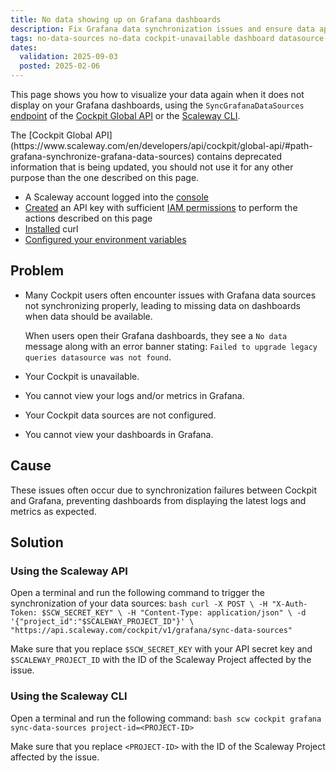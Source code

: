 ```yaml
---
title: No data showing up on Grafana dashboards
description: Fix Grafana data synchronization issues and ensure data appears on Cockpit dashboards with this troubleshooting guide.
tags: no-data-sources no-data cockpit-unavailable dashboard datasource-not-found missing-data cannot-view access-cockpit
dates:
  validation: 2025-09-03
  posted: 2025-02-06
---
```




This page shows you how to visualize your data again when it does not display on your Grafana dashboards, using the `SyncGrafanaDataSources` [endpoint](https://www.scaleway.com/en/developers/api/cockpit/global-api/#path-grafana-synchronize-grafana-data-sources) of the [Cockpit Global API](https://www.scaleway.com/en/developers/api/cockpit/global-api/#path-grafana-synchronize-grafana-data-sources) or the [Scaleway CLI](https://cli.scaleway.com/cockpit/#get-your-cockpits-grafana).

<Message type="important">
 The [Cockpit Global API](https://www.scaleway.com/en/developers/api/cockpit/global-api/#path-grafana-synchronize-grafana-data-sources) contains deprecated information that is being updated, you should not use it for any other purpose than the one described on this page.
</Message>

<Requirements />

  - A Scaleway account logged into the [console](https://account.scaleway.com/?service=elements)
  - [Created](/iam/how-to/create-api-keys/) an API key with sufficient [IAM permissions](/iam/reference-content/permission-sets/) to perform the actions described on this page
  - [Installed](https://curl.se/download.html) curl
  - [Configured your environment variables](https://github.com/scaleway/scaleway-cli/blob/master/docs/commands/config.md)


## Problem

- Many Cockpit users often encounter issues with Grafana data sources not synchronizing properly, leading to missing data on dashboards when data should be available.

  When users open their Grafana dashboards, they see a `No data` message along with an error banner stating: `Failed to upgrade legacy queries datasource was not found`.

  <Lightbox image={image} alt="Grafana dashboard showing error messages and warning signs of no data found for the user's datasources" />

- Your Cockpit is unavailable.
- You cannot view your logs and/or metrics in Grafana.
- Your Cockpit data sources are not configured.
- You cannot view your dashboards in Grafana.

## Cause

These issues often occur due to synchronization failures between Cockpit and Grafana, preventing dashboards from displaying the latest logs and metrics as expected.

## Solution

### Using the Scaleway API

Open a terminal and run the following command to trigger the synchronization of your data sources:
    ```bash
    curl -X POST \
    -H "X-Auth-Token: $SCW_SECRET_KEY" \
    -H "Content-Type: application/json" \
    -d '{"project_id":"$SCALEWAY_PROJECT_ID"}' \
    "https://api.scaleway.com/cockpit/v1/grafana/sync-data-sources"
    ```

Make sure that you replace `$SCW_SECRET_KEY` with your API secret key and `$SCALEWAY_PROJECT_ID` with the ID of the Scaleway Project affected by the issue.

### Using the Scaleway CLI

Open a terminal and run the following command:
    ```bash
    scw cockpit grafana sync-data-sources project-id=<PROJECT-ID>
    ```

Make sure that you replace `<PROJECT-ID>` with the ID of the Scaleway Project affected by the issue.
